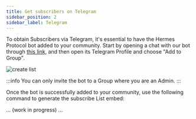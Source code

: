```yaml
---
title: Get subscribers on Telegram
sidebar_position: 2
sidebar_label: Telegram
---
```


To obtain Subscribers via Telegram, it's essential to have the Hermes Protocol bot added to your community. Start by opening a chat with our bot through [this link](https://t.me/HermesProtocolBot), and then open its Telegram Profile and choose "Add to Group".

![create list](/img/broadcast/telegram-auth.png)

:::info
You can only invite the bot to a Group where you are an Admin.
:::

Once the bot is successfully added to your community, use the following command to generate the subscribe List embed:

... (work in progress) ...